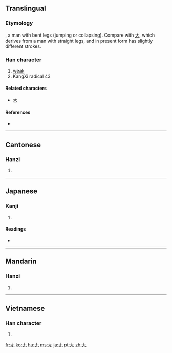 {{also|尤}}
==Translingual==
{{stroke order|type=animate}}

===Etymology===
{{liushu|i}}, a man with bent legs (jumping or collapsing). Compare with [[大]], which derives from a man with straight legs, and in present form has slightly different strokes.

{{Han etyl}}

===Han character===
{{Han char|rn=43|rad=尢|as=00|sn=3|four=4001<sub>0</sub>|canj=大山 (KU), X大山 (XKU)}}

# [[weak]]
# KangXi radical 43

====Related characters====
{{rfc-header|Related characters|lang=mul}}
* [[大]]

====References====
* {{Han ref|kx=0298.020|dkj=07539|dj=0593.010|hdz=10551.100|uh=5C22|ud=23586|bh=A471|bd=42097}}

----

==Cantonese==

===Hanzi===
{{yue-hanzi|jyut=[[wong1]]|y=[[wong1]]}}

# {{defn|Cantonese|sort=尢00}}

----

==Japanese==

===Kanji===
{{ja-kanji|grade=9|rs=尢00}}

# {{defn|Japanese|sort=尢00}}

====Readings====
* {{ja-readings|on=[[おう]] (ō)|kun=[[あしなえ]] (ashinae), [[せむし]] (semushi)}}

----

==Mandarin==

===Hanzi===
{{cmn-hanzi|pin=[[wāng]] ([[wang1]]), [[yóu]] ([[you2]])|wg=wang<sup>1</sup>}}

# {{defn|Mandarin|sort=尢00}}

----

==Vietnamese==

===Han character===
{{vi-hantu|[[uông]], [[vưu]]|rs=尢00}}

# {{defn|Vietnamese|sort=尢00}}

[[fr:尢]]
[[ko:尢]]
[[hu:尢]]
[[ms:尢]]
[[ja:尢]]
[[pt:尢]]
[[zh:尢]]